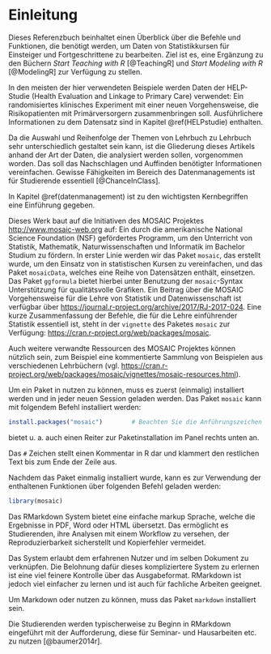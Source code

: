 # Einleitung

Dieses Referenzbuch beinhaltet einen Überblick über die Befehle und Funktionen, die benötigt werden, um Daten von Statistikkursen für Einsteiger und Fortgeschrittene zu bearbeiten. Ziel ist es, eine Ergänzung zu den Büchern *Start Teaching with R* [@TeachingR] und *Start Modeling with R* [@ModelingR] zur Verfügung zu stellen.

In den meisten der hier verwendeten Beispiele werden Daten der HELP-Studie (Health Evaluation and Linkage to Primary Care) verwendet: Ein randomisiertes klinisches Experiment mit einer neuen Vorgehensweise, die Risikopatienten mit Primärversorgern zusammenbringen soll. Ausführlichere Informationen zu dem Datensatz sind in Kapitel \@ref(HELPstudie) enthalten.

Da die Auswahl und Reihenfolge der Themen von Lehrbuch zu Lehrbuch sehr unterschiedlich gestaltet sein kann, ist die Gliederung dieses Artikels anhand der Art der Daten, die analysiert werden sollen, vorgenommen worden. Das soll das Nachschlagen und Auffinden benötigter Informationen vereinfachen. Gewisse Fähigkeiten im Bereich des Datenmanagements ist für Studierende essentiell [@ChanceInClass].

In Kapitel \@ref(datenmanagement) ist zu den wichtigsten Kernbegriffen eine Einführung gegeben.

Dieses Werk baut auf die Initiativen des MOSAIC Projektes [http://www.mosaic-web.org](http://www.mosaic-web.org) auf: Ein durch die amerikanische National Science Foundation (NSF) gefördertes Programm, um den Unterricht von Statistik, Mathematik, Naturwissenschaften und Informatik im Bachelor Studium zu fördern. In erster Linie werden wir das Paket `mosaic`, das erstellt wurde, um den Einsatz von \textsf{R} in statistischen Kursen zu vereinfachen, und das Paket `mosaicData`, welches eine Reihe von Datensätzen enthält, einsetzen. Das Paket `ggformula` bietet hierbei unter Benutzung der `mosaic`-Syntax Unterstützung für qualitätsvolle Grafiken. Ein Beitrag über die MOSAIC Vorgehensweise für die Lehre von Statistik und Datenwissenschaft ist verfügbar über [https://journal.r-project.org/archive/2017/RJ-2017-024](https://journal.r-project.org/archive/2017/RJ-2017-024). Eine kurze Zusammenfassung der \textsf{R} Befehle, die für die Lehre einführender Statistik essentiell ist, steht in der `vignette` des Paketes `mosaic` zur Verfügung:
[https://cran.r-project.org/web/packages/mosaic](https://cran.r-project.org/web/packages/mosaic).

Auch weitere verwandte Ressourcen des MOSAIC Projektes können nützlich sein, zum Beispiel eine kommentierte Sammlung von Beispielen aus verschiedenen Lehrbüchern (vgl. [https://cran.r-project.org/web/packages/mosaic/vignettes/mosaic-resources.html](https://cran.r-project.org/web/packages/mosaic/vignettes/mosaic-resources.html)).

Um ein Paket in \textsf{R} nutzen zu können, muss es zuerst (einmalig) installiert werden und in jeder neuen Session geladen werden. Das Paket `mosaic` kann mit folgendem Befehl installiert werden:

```r
install.packages("mosaic")        # Beachten Sie die Anführungszeichen
```

::: {.note data-latex=""}
\textsf{RStudio} bietet u. a. auch einen Reiter zur Paketinstallation im Panel rechts unten an. 
:::

Das `#` Zeichen stellt einen Kommentar in R dar und klammert den restlichen Text bis zum Ende der Zeile aus. 

Nachdem das Paket einmalig installiert wurde, kann es zur Verwendung der enthaltenen Funktionen über folgenden Befehl geladen werden:

```r
library(mosaic)
```

Das RMarkdown System bietet eine einfache markup Sprache, welche die Ergebnisse in PDF, Word oder HTML übersetzt. Das ermöglicht es Studierenden, ihre Analysen mit einem Workflow zu versehen, der Reproduzierbarkeit sicherstellt und Kopierfehler vermeidet.

::: {.infobox data-latex=""}
Das \textsf{knitr/LATEX} System erlaubt dem erfahrenen Nutzer \textsf{R} und \textsf{LaTeX} im selben Dokument zu verknüpfen. Die Belohnung dafür dieses kompliziertere System zu erlernen ist eine viel feinere Kontrolle über das Ausgabeformat. RMarkdown ist jedoch viel einfacher zu lernen und ist auch für fachliche Arbeiten geeignet.
:::

::: {.hinweis data-latex=""}
Um Markdown oder \textsf{knitr/LATEX} nutzen zu können, muss das Paket `markdown` installiert sein.
:::

Die Studierenden werden typischerweise zu Beginn in RMarkdown eingeführt mit der Aufforderung, diese für Seminar- und Hausarbeiten etc. zu nutzen [@baumer2014r].

